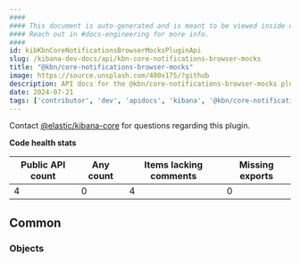 ```yaml
---
####
#### This document is auto-generated and is meant to be viewed inside our experimental, new docs system.
#### Reach out in #docs-engineering for more info.
####
id: kibKbnCoreNotificationsBrowserMocksPluginApi
slug: /kibana-dev-docs/api/kbn-core-notifications-browser-mocks
title: "@kbn/core-notifications-browser-mocks"
image: https://source.unsplash.com/400x175/?github
description: API docs for the @kbn/core-notifications-browser-mocks plugin
date: 2024-07-21
tags: ['contributor', 'dev', 'apidocs', 'kibana', '@kbn/core-notifications-browser-mocks']
---
```




Contact [@elastic/kibana-core](https://github.com/orgs/elastic/teams/kibana-core) for questions regarding this plugin.

**Code health stats**

| Public API count  | Any count | Items lacking comments | Missing exports |
|-------------------|-----------|------------------------|-----------------|
| 4 | 0 | 4 | 0 |

## Common

### Objects
<DocDefinitionList data={kbnCoreNotificationsBrowserMocksObj.common.objects}/>


